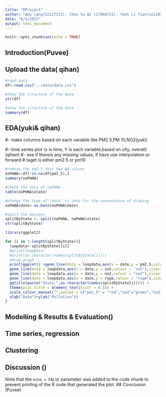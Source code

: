 ```yaml
---
title: "RProject"
author: "Amy Lang(S2127213), Chen Yu Qi (17068721), Yeoh Li Tian(s2120306), Puveemalr Parameswaran(s2127371), Qi Han(s2123517)"
date: "6/5/2022"
output: html_document
---
```


```r
knitr::opts_chunk$set(echo = TRUE)
```

## Introduction(Puvee)

## Upload the data( qihan)
```r
#read data
df<-read.csv("../data/data.csv")
```

```r
#show the structure of the data
str(df)
```
```r
#show the structure of the data
summary(df)
```
## EDA(yuki& qihan)
#- make columns based on each variable like PM2.5,PM 10,NO2(yuki)


#- time series plot (x is time, Y is each variable,based on city, overall) (qihan)
#- see if thereis any missing values, if have use interpolation or forward
# taget is either pm2.5 or pm10

```r
#remove the pm2.5 that has NA values
noPmNA<-df[!is.na(df$pm2_5),]
summary(noPmNA)
```

```r
#check the data of noPmNA
table(noPmNA$state)
```
```r
#change the type of "date" to date for the convenience of drawing
noPmNA$date<-as.Date(noPmNA$date)
```

```r
#split the dataset
splitByState <- split(noPmNA, noPmNA$state)
str(splitByState)
```

```r
library(ggplot2)

for (i in 1:length(splitByState)){
  loopdata<-splitByState[[i]]
  #print(loopdata)
  #print(as.character(names(splitByState[i])))
  #draw graph
  print(ggplot() +geom_line(data = loopdata,aes(x = date,y = pm2_5,colour = "pm2_5"),size=1) +
  geom_line(data = loopdata,aes(x = date,y = so2,colour = "so2"),size=1) +
  geom_line(data = loopdata,aes(x = date,y = no2,colour = "no2"),size=1) +
  geom_line(data = loopdata,aes(x = date,y = rspm,colour = "rspm"),size=1) +
  ggtitle(paste("State:",as.character(names(splitByState[i])))) +
  theme(plot.title = element_text(hjust = 0.5)) +
  scale_colour_manual("",values = c("pm2_5" = "red","so2"="green","no2"="blue","rspm"="yellow"))+
  xlab("Date")+ylab("Pollution"))
}


```


## Modelling & Results & Evaluation()
## Time series, regression 
## Clustering

## Discussion ()

Note that the `echo = FALSE` parameter was added to the code chunk to prevent printing of the R code that generated the plot.
## Conclusion (Puvee)